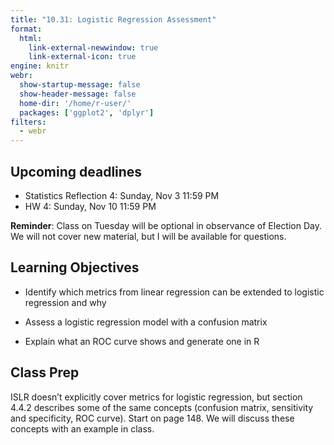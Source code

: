 ```yaml
---
title: "10.31: Logistic Regression Assessment"
format: 
  html:
    link-external-newwindow: true
    link-external-icon: true
engine: knitr
webr: 
  show-startup-message: false
  show-header-message: false
  home-dir: '/home/r-user/'
  packages: ['ggplot2', 'dplyr']
filters:
  - webr
---
```


## Upcoming deadlines

-   Statistics Reflection 4: Sunday, Nov 3 11:59 PM
-   HW 4: Sunday, Nov 10 11:59 PM

**Reminder**: Class on Tuesday will be optional in observance of Election Day. We will not cover new material, but I will be available for questions.

## Learning Objectives

-   Identify which metrics from linear regression can be extended to logistic regression and why

-   Assess a logistic regression model with a confusion matrix

-   Explain what an ROC curve shows and generate one in R

## Class Prep

ISLR doesn't explicitly cover metrics for logistic regression, but section 4.4.2 describes some of the same concepts (confusion matrix, sensitivity and specificity, ROC curve). Start on page 148. We will discuss these concepts with an example in class.

## 
